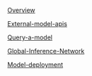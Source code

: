 [Overview](Models/Overview)

[External-model-apis](Models/External-model-apis)

[Query-a-model](Models/Query-a-model)

[Global-Inference-Network](Models/Global-Inference-Network)

[Model-deployment](Models/Model-deployment)